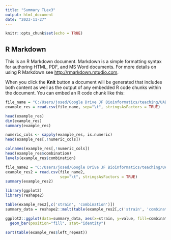 ```yaml
---
title: "Summary TLex3"
output: html_document
date: "2023-11-27"
---
```


```r
knitr::opts_chunk$set(echo = TRUE)
```

## R Markdown

This is an R Markdown document. Markdown is a simple formatting syntax for authoring HTML, PDF, and MS Word documents. For more details on using R Markdown see <http://rmarkdown.rstudio.com>.

When you click the **Knit** button a document will be generated that includes both content as well as the output of any embedded R code chunks within the document. You can embed an R code chunk like this:


```r

file_name = "C:/Users/josed/Google Drive JF Bioinformatics/teaching/UAB/2023_24/1er Semestre/Bioinformatica - G. Genetica/practicas/P8/tresults/example_Tresults.tsv"
example_res = read.csv(file_name, sep="\t", stringsAsFactors = TRUE)
```

```r
head(example_res)
dim(example_res)
summary(example_res)
```

```r
numeric_cols <- sapply(example_res, is.numeric)
head(example_res[,!numeric_cols])

```

```r
colnames(example_res[,!numeric_cols])
head(example_res$combination)
levels(example_res$combination)
```

```r
file_name2 = "C:/Users/josed/Google Drive JF Bioinformatics/teaching/UAB/2023_24/1er Semestre/Bioinformatica - G. Genetica/practicas/P8/tresults/all_results.tsv"
example_res2 = read.csv(file_name2, 
                        sep="\t", stringsAsFactors = TRUE)
summary(example_res2)
```

```r
library(ggplot2)
library(reshape2)

table(example_res2[,c('strain', 'combination')])
summary_data = reshape2::melt(table(example_res2[,c('strain', 'combination')]))

ggplot2::ggplot(data=summary_data, aes(x=strain, y=value, fill=combination)) + 
  geom_bar(position="fill", stat="identity")

sort(table(example_res$left_repeat))
```


















